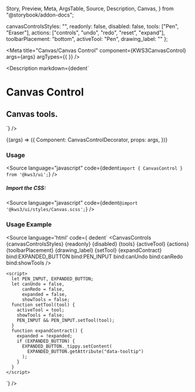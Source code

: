   Story,
  Preview,
  Meta,
  ArgsTable,
  Source,
  Description,
  Canvas,
} from "@storybook/addon-docs";

  canvasControlsStyles: "",
  readonly: false,
  disabled: false,
  tools: ["Pen", "Eraser"],
  actions: ["controls", "undo", "redo", "reset", "expand"],
  toolbarPlacement: "bottom",
  activeTool: "Pen",
  drawing_label: ""
};

<Meta
  title="Canvas/Canvas Control"
  component={KWS3CanvasControl}
  args={args}
  argTypes={{
  }}
/>

<Description
  markdown={dedent`
# Canvas Control
## Canvas tools.
`}
/>

<Canvas>
  <Story name="Canvas Control" args={args}>
    {(args) => ({
      Component: CanvasControlDecorator,
      props: args,
    })}
  </Story>
</Canvas>

<ArgsTable story="Canvas Control" />

### Usage

<Source
  language="javascript"
  code={dedent`import { CanvasControl } from '@kws3/ui';`}
/>

##### Import the CSS:

<Source
  language="javascript"
  code={dedent`@import '@kws3/ui/styles/Canvas.scss';`}
/>

### Usage Example
<Source
  language='html'
  code={ dedent`
      <CanvasControls
      {canvasControlsStyles}
      {readonly}
      {disabled}
      {tools}
      {activeTool}
      {actions}
      {toolbarPlacement}
      {drawing_label}
      {setTool}
      {expandContract}
      bind:EXPANDED_BUTTON
      bind:PEN_INPUT
      bind:canUndo
      bind:canRedo
      bind:showTools />
    
    <script>
      let PEN_INPUT, EXPANDED_BUTTON;
      let canUndo = false,
          canRedo = false,
          expanded = false,
          showTools = false;
      function setTool(tool) {
        activeTool = tool;
        showTools = false;
        PEN_INPUT && PEN_INPUT.setTool(tool);
      }
      function expandContract() {
        expanded = !expanded;
        if (EXPANDED_BUTTON) {
          EXPANDED_BUTTON._tippy.setContent(
            EXPANDED_BUTTON.getAttribute("data-tooltip")
          );
        }
      }
    </script>
  `}
/>
